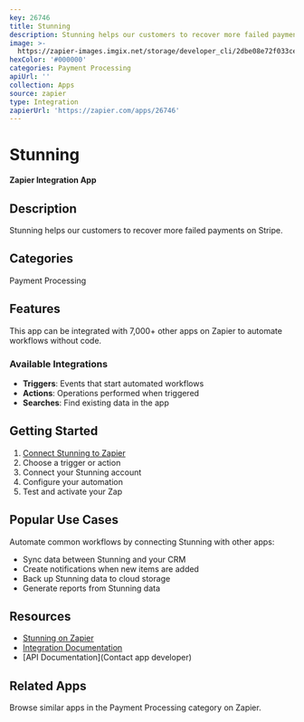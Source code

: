 ```yaml
---
key: 26746
title: Stunning
description: Stunning helps our customers to recover more failed payments on Stripe.
image: >-
  https://zapier-images.imgix.net/storage/developer_cli/2dbe08e72f033cea2145bff387a69651.png?auto=format%2Ccompress&ixlib=python-3.0.0&q=50
hexColor: '#000000'
categories: Payment Processing
apiUrl: ''
collection: Apps
source: zapier
type: Integration
zapierUrl: 'https://zapier.com/apps/26746'
---
```

# Stunning

**Zapier Integration App**

## Description

Stunning helps our customers to recover more failed payments on Stripe.

## Categories

Payment Processing

## Features

This app can be integrated with 7,000+ other apps on Zapier to automate workflows without code.

### Available Integrations

- **Triggers**: Events that start automated workflows
- **Actions**: Operations performed when triggered
- **Searches**: Find existing data in the app

## Getting Started

1. [Connect Stunning to Zapier](https://zapier.com/apps/26746)
2. Choose a trigger or action
3. Connect your Stunning account
4. Configure your automation
5. Test and activate your Zap

## Popular Use Cases

Automate common workflows by connecting Stunning with other apps:

- Sync data between Stunning and your CRM
- Create notifications when new items are added
- Back up Stunning data to cloud storage
- Generate reports from Stunning data

## Resources

- [Stunning on Zapier](https://zapier.com/apps/26746)
- [Integration Documentation](https://zapier.com/apps/26746/integrations)
- [API Documentation](Contact app developer)

## Related Apps

Browse similar apps in the Payment Processing category on Zapier.
